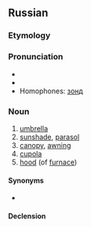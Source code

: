 ==Russian==

===Etymology===
{{back-form|зо́нтик|lang=ru}}

===Pronunciation===
* {{ru-IPA}}
* {{audio|Ru-зонт.ogg|audio|lang=ru}}
* Homophones: [[зонд]]

===Noun===
{{ru-noun+|b}}

# [[umbrella]]
# [[sunshade]], [[parasol]]
# [[canopy]], [[awning]]
# [[cupola]]
# [[hood]] (of [[furnace]])

====Synonyms====
* {{l|ru|зо́нтик}}

====Declension====
{{ru-noun-table|b}}